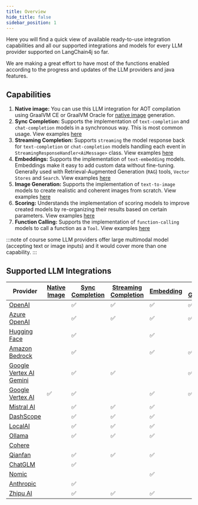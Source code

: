 ```yaml
---
title: Overview
hide_title: false
sidebar_position: 1
---
```


Here you will find a quick view of available ready-to-use integration capabilities and all our supported integrations and models for every LLM provider supported on LangChain4j so far.

We are making a great effort to have most of the functions enabled according to the progress and updates of the LLM providers and java features.

## Capabilities
1. **Native image:** You can use this LLM integration for AOT compilation using GraalVM CE or GraalVM Oracle for [native image](https://www.graalvm.org/latest/reference-manual/native-image/) generation.
2. **Sync Completion:** Supports the implementation of `text-completion` and `chat-completion` models in a synchronous way. This is most common usage. View examples [here](/tutorials/connect-to-llm)
3. **Streaming Completion:** Supports `streaming` the model response back for `text-completion` or `chat-completion` models handling each event in `StreamingResponseHandler<AiMessage>` class. View examples [here](/tutorials/response-streaming)
4. **Embeddings:** Supports the implementation of `text-embedding` models. Embeddings make it easy to add custom data without fine-tuning. Generally used with Retrieval-Augmented Generation (`RAG`) tools, `Vector Stores` and `Search`. View examples [here](/tutorials/embedding-store)
5. **Image Generation:** Supports the implementation of `text-to-image` models to create realistic and coherent images from scratch. View examples [here](/tutorials/image-models)
6. **Scoring:** Understands the implementation of scoring models to improve created models by re-organizing their results based on certain parameters. View examples [here](/tutorials/reranking-models)
7. **Function Calling:** Supports the implementation of `function-calling` models to call a function as a `Tool`. View examples [here](/tutorials/tools)

:::note
of course some LLM providers offer large multimodal model (accepting text or image inputs) and it would cover more than one capability.
:::

## Supported LLM Integrations
| Provider                            | [Native Image](/category/code-execution-engines)  | [Sync Completion](/category/language-models) | [Streaming Completion](/tutorials/response-streaming) | [Embedding](/category/embedding-models) | [Image Generation](/category/image-models) | [Scoring](https://docs.langchain4j.dev/category/scoring-models) | [Function Calling](/tutorials/tools)
|--------------------------------------------| ------------- |---------------------------------------------------------------------| ----------- | ------ |-------------------------------| ------ |--------------------------------------------------------------------------------------------|
| [OpenAI](/integrations/language-models/openai)                         |  | ✅ | ✅ | ✅ | ✅ | | ✅ |
| [Azure OpenAI](/integrations/language-models/azure-openai)             |  | ✅ | ✅ | ✅ | ✅ | | ✅ |
| [Hugging Face](/integrations/language-models/huggingface)              |  | ✅ | | ✅ |  | | |  |
| [Amazon Bedrock](/integrations/language-models/amazon-bedrock)         |  | ✅  | |✅ | ✅ | | |
| [Google Vertex AI Gemini](/integrations/language-models/google-gemini) |  | ✅ | ✅ | | ✅ | | ✅ |
| [Google Vertex AI](/integrations/language-models/google-palm)          | ✅ | ✅ | | ✅ | ✅ | | |
| [Mistral AI](/integrations/language-models/mistralai)                  |  | ✅ | ✅ | ✅ |  | |✅ |
| [DashScope](/integrations/language-models/dashscope)                   |  | ✅ | ✅ |✅ |  | | |
| [LocalAI](/integrations/language-models/localai)                       |  | ✅ | ✅ | ✅ |  | | ✅ |
| [Ollama](/integrations/language-models/ollama)                         |  | ✅ | ✅ | ✅ |  | | |
| [Cohere](/integrations/reranking-models/cohere)                        |  | | | |  | ✅| |
| [Qianfan](/integrations/language-models/qianfan)                       |  | ✅ | ✅ | ✅ |  | |✅ |
| [ChatGLM](/integrations/language-models/chatglm)                       |  | ✅ | | |  | |
| [Nomic](/integrations/language-models/nomic)                           |  | | |✅ |  | | |
| [Anthropic](/integrations/language-models/anthropic)                   |  |✅ | | |  | | |
| [Zhipu AI](/integrations/language-models/zhipuai)                      |  |✅| ✅| ✅|  | |✅ |


